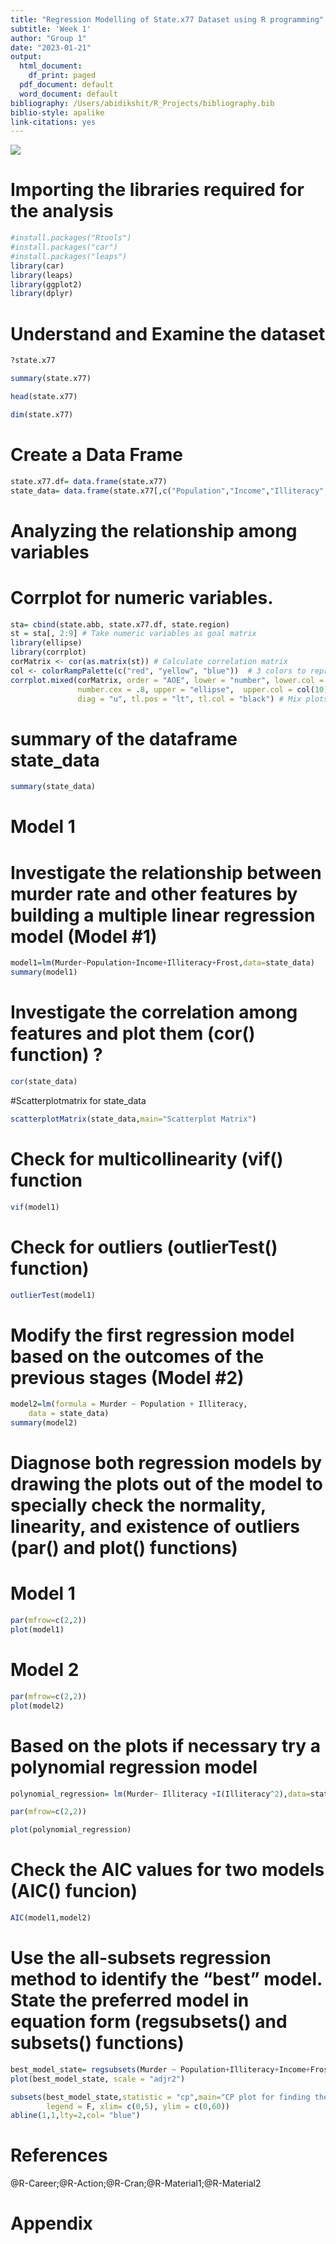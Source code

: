 ```yaml
---
title: "Regression Modelling of State.x77 Dataset using R programming"
subtitle: 'Week 1'
author: "Group 1"
date: "2023-01-21"
output:
  html_document:
    df_print: paged
  pdf_document: default
  word_document: default
bibliography: /Users/abidikshit/R_Projects/bibliography.bib
biblio-style: apalike
link-citations: yes
---
```

![](/Users/abidikshit/R_Projects/Images/NU.png)

# Importing the libraries required for the analysis
```r
#install.packages("Rtools")
#install.packages("car")
#install.packages("leaps")
library(car)
library(leaps)
library(ggplot2)
library(dplyr)
```

# Understand and Examine the dataset
```r
?state.x77
```
```r
summary(state.x77)
```

```r
head(state.x77)
```

```r
dim(state.x77)
```


# Create a Data Frame
```r
state.x77.df= data.frame(state.x77)
state_data= data.frame(state.x77[,c("Population","Income","Illiteracy","Murder","Frost")])
```

# Analyzing the relationship among variables
# Corrplot for numeric variables.
```r
sta= cbind(state.abb, state.x77.df, state.region)
st = sta[, 2:9] # Take numeric variables as goal matrix
library(ellipse) 
library(corrplot)
corMatrix <- cor(as.matrix(st)) # Calculate correlation matrix
col <- colorRampPalette(c("red", "yellow", "blue"))  # 3 colors to represent coefficients -1 to 1.
corrplot.mixed(corMatrix, order = "AOE", lower = "number", lower.col = "black", 
               number.cex = .8, upper = "ellipse",  upper.col = col(10), 
               diag = "u", tl.pos = "lt", tl.col = "black") # Mix plots of "number" and "ellipse"
```

# summary of the dataframe state_data
```r
summary(state_data)
```

# Model 1
# Investigate the relationship between murder rate and other features by building a multiple linear regression model (Model #1)
```r
model1=lm(Murder~Population+Income+Illiteracy+Frost,data=state_data)
summary(model1)
```

# Investigate the correlation among features and plot them (cor() function) ?
```r
cor(state_data)
```

#Scatterplotmatrix for state_data
```r
scatterplotMatrix(state_data,main="Scatterplot Matrix")
```

# Check for multicollinearity (vif() function
```r
vif(model1)
```

# Check for outliers (outlierTest() function)
```r
outlierTest(model1)
```

#  Modify the first regression model based on the outcomes of the previous stages (Model #2)
```r
model2=lm(formula = Murder ~ Population + Illiteracy, 
    data = state_data)
summary(model2)
```

# Diagnose both regression models by drawing the plots out of the model to specially check the normality, linearity, and existence of outliers (par() and plot() functions)

# Model 1
```r
par(mfrow=c(2,2))
plot(model1)
```

# Model 2
```r
par(mfrow=c(2,2))
plot(model2)
```

# Based on the plots if necessary try a polynomial regression model
```r
polynomial_regression= lm(Murder~ Illiteracy +I(Illiteracy^2),data=state_data)

par(mfrow=c(2,2))

plot(polynomial_regression)
```

# Check the AIC values for two models (AIC() funcion)
```r
AIC(model1,model2)
```

# Use the all-subsets regression method to identify the "best" model. State the preferred model in equation form (regsubsets() and subsets() functions)
```r
best_model_state= regsubsets(Murder ~ Population+Illiteracy+Income+Frost,data =state_data, nbest = 4)
plot(best_model_state, scale = "adjr2")
```

```r
subsets(best_model_state,statistic = "cp",main="CP plot for finding the best possible model", 
        legend = F, xlim= c(0,5), ylim = c(0,60))
abline(1,1,lty=2,col= "blue")
```

# References
<div id="refs">@R-Career;@R-Action;@R-Cran;@R-Material1;@R-Material2</div>

# Appendix
```r
```
